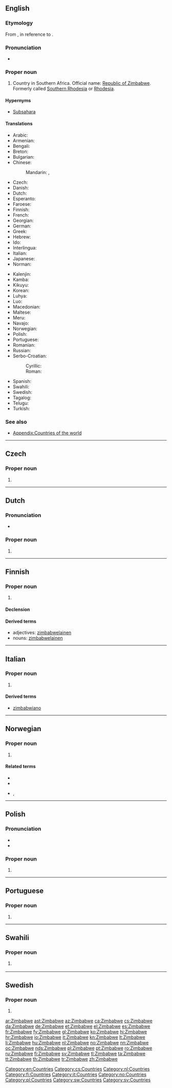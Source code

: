 {{also|zimbabwe|Zimbäbwe}}
==English==
{{wikipedia}}

===Etymology===
From {{etyl|sn|en}} {{term|dzimba-dze-mabwe||house of stones|lang=sn}}, in reference to {{w|Great Zimbabwe}}.

===Pronunciation===
* {{hyphenation|Zi|mba|bwe|lang=en}}

===Proper noun===
{{en-proper noun}}

# Country in Southern Africa. Official name: [[Republic of Zimbabwe]]. Formerly called [[Southern Rhodesia]] or [[Rhodesia]].

====Hypernyms====
* [[Subsahara]]

====Translations====
{{trans-top|Republic of Zimbabwe}}
* Arabic: {{t|ar|زِيمْبَابْوِي|m}}
* Armenian: {{t|hy|Զիմբաբվե|sc=Armn}}
* Bengali: {{t|bn|জিম্বাবুয়ে|sc=Beng}}
* Breton: {{t|br|Zimbabwe|?}}
* Bulgarian: {{t|bg|Зимбабве}}
* Chinese:
*: Mandarin: {{t+|cmn|津巴布韋|sc=Hani}}, {{t|cmn|津巴布韦|tr=Jīnbābùwéi|sc=Hani}}
* Czech: {{t+|cs|Zimbabwe|n}}
* Danish: {{t+|da|Zimbabwe}}
* Dutch: {{t+|nl|Zimbabwe}}
* Esperanto: {{t|eo|Zimbabvo}}
* Faroese: {{t|fo|Simbabvi|n}}
* Finnish: {{t+|fi|Zimbabwe}}
* French: {{t+|fr|Zimbabwe|m}}
* Georgian: {{t|ka|ზიმბაბვე|sc=Geor}}
* German: {{t+|de|Simbabwe}}
* Greek: {{t+|el|Ζιμπάμπουε|f}}
* Hebrew: {{t|he|זימבבואה}}
* Ido: {{t+|io|Zimbabwe}}
* Interlingua: {{t|ia|Zimbabwe}}
* Italian: {{t|it|Zimbabwe|m}}
* Japanese: {{t|ja|ジンバブエ|tr=Jinbabue}}
* Norman: {{t|nrf|Zimbabwe|m}}
{{trans-mid}}
* Kalenjin: {{t|kln|Zimbabwe}}
* Kamba: {{t|kam|Zimbabwe}}
* Kikuyu: {{t|ki|Zimbabwe}}
* Korean: {{t|ko|^짐바브웨|sc=Kore}}
* Luhya: {{t|luy|Zimbabwe}}
* Luo: {{t|luo|Zimbabwe}}
* Macedonian: {{t+|mk|Зимбабве|n|tr=Zimbábve}}
* Maltese: {{t|mt|iż-[[Żimbabwe]]}}
* Meru: {{t|mer|Zimbabwe}}
* Navajo: {{t|nv|Hooghan Tsé Bee Ádaalyaaí bikéyah}}
* Norwegian: {{t+|no|Zimbabwe}}
* Polish: {{t+|pl|Zimbabwe}}
* Portuguese: {{t+|pt|Zimbabué}}
* Romanian: {{t|ro|Zimbabwe}}
* Russian: {{qualifier|indeclinable}} {{t+|ru|Зимба́бве|n}}
* Serbo-Croatian:
*: Cyrillic: {{t|sh|Зимбабве|m}}
*: Roman: {{t+|sh|Zimbabve|m}}
* Spanish: {{t+|es|Zimbabue}}
* Swahili: {{t|sw|Zimbabwe}}
* Swedish: {{t+|sv|Zimbabwe}}
* Tagalog: {{t|tl|Simbabwe}}
* Telugu: {{t+|te|జింబాబ్వే}}
* Turkish: {{t+|tr|Zimbabve}}
{{trans-bottom}}

===See also===
* [[Appendix:Countries of the world]]

[[Category:en:Countries]]

----

==Czech==

===Proper noun===
{{cs-proper noun|g=n}}

# {{l|en|Zimbabwe}}

[[Category:cs:Countries]]

----

==Dutch==

===Pronunciation===
* {{audio|Nl-Zimbabwe.ogg|Audio|lang=nl}}

===Proper noun===
{{nl-proper noun|n}}

# {{l|en|Zimbabwe}}

[[Category:nl:Countries]]

----

==Finnish==
{{Finnish index|z}}

===Proper noun===
{{head|fi|proper noun}}

# {{l|en|Zimbabwe}}

====Declension====
{{fi-decl-nalle|n=sg|Zimbabw|||a}}

====Derived terms====
* adjectives: [[zimbabwelainen]]
* nouns: [[zimbabwelainen]]

[[Category:fi:Countries]]

----

==Italian==
{{wikipedia|lang=it}}

===Proper noun===
{{it-proper noun|g=m}}

# {{l|en|Zimbabwe}}

====Derived terms====
* [[zimbabwiano]]

[[Category:it:Countries]]

----

==Norwegian==

===Proper noun===
{{head|no|proper noun}}

# {{l|en|Zimbabwe}}

====Related terms====
* {{l-nn|zimbabwar}}
* {{l-nb|zimbabwer}}
* {{l-nb|zimbabwisk}}, {{l-nn|zimbabwisk}}

[[Category:no:Countries]]

----

==Polish==

===Pronunciation===
* {{IPA|/z̪imˈbabvɛ/|lang=pl}}
* {{audio|Pl-Zimbabwe.ogg|Audio|lang=pl}}

===Proper noun===
{{head|pl|proper noun|g=n|undeclinable}}

# {{l|en|Zimbabwe}}

[[Category:pl:Countries]]

----

==Portuguese==

===Proper noun===
{{pt-proper noun|m}}

# {{alternative form of|Zimbabué|lang=pt}}

----

==Swahili==

===Proper noun===
{{head|sw|proper noun}}

# {{l|en|Zimbabwe}} {{gloss|country in Southern Africa}}

[[Category:sw:Countries]]

----

==Swedish==

===Proper noun===
{{head|sv|proper noun}}

# {{l|en|Zimbabwe}}

[[Category:sv:Countries]]

[[ar:Zimbabwe]]
[[ast:Zimbabwe]]
[[az:Zimbabwe]]
[[ca:Zimbabwe]]
[[cs:Zimbabwe]]
[[da:Zimbabwe]]
[[de:Zimbabwe]]
[[et:Zimbabwe]]
[[el:Zimbabwe]]
[[es:Zimbabwe]]
[[fr:Zimbabwe]]
[[fy:Zimbabwe]]
[[gl:Zimbabwe]]
[[ko:Zimbabwe]]
[[hi:Zimbabwe]]
[[hr:Zimbabwe]]
[[io:Zimbabwe]]
[[it:Zimbabwe]]
[[kn:Zimbabwe]]
[[lt:Zimbabwe]]
[[li:Zimbabwe]]
[[hu:Zimbabwe]]
[[nl:Zimbabwe]]
[[no:Zimbabwe]]
[[nn:Zimbabwe]]
[[oc:Zimbabwe]]
[[nds:Zimbabwe]]
[[pl:Zimbabwe]]
[[pt:Zimbabwe]]
[[ro:Zimbabwe]]
[[ru:Zimbabwe]]
[[fi:Zimbabwe]]
[[sv:Zimbabwe]]
[[tl:Zimbabwe]]
[[ta:Zimbabwe]]
[[tt:Zimbabwe]]
[[th:Zimbabwe]]
[[tr:Zimbabwe]]
[[zh:Zimbabwe]]